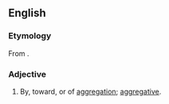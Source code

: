 ==English==

===Etymology===
From {{affix|en|aggregation|-al}}.

===Adjective===
{{en-adj}}

# By, toward, or of [[aggregation]]; [[aggregative]].
